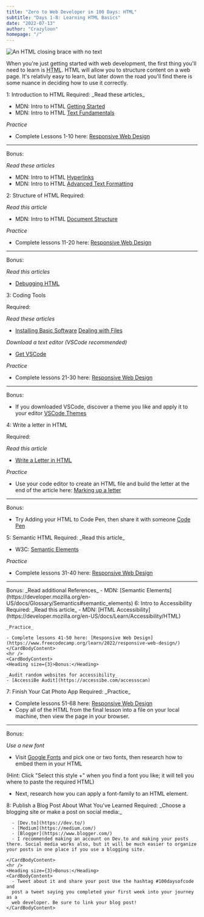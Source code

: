 ```yaml
---
title: "Zero to Web Developer in 100 Days: HTML"
subtitle: "Days 1-8: Learning HTML Basics"
date: "2022-07-13"
author: "Crazyloon"
homepage: "/"
---
```



![An HTML closing brace with no text](/images/html-logo.jpg)

When you're just getting started with web development, the first thing you'll need to learn is <acronym title="Hyper Text Markup Language">HTML</acronym>. HTML will allow you to structure content on a web page. It's relativly easy to learn, but later down the road you'll find there is some nuance in deciding how to use it correctly.

<BasicCard>
  <CardHeading>
    <Heading size={2}>1: Introduction to HTML</Heading>
  </CardHeading>
  <CardBody>
    <Heading size={3}>Required:</Heading>
    <CardBodyContent>
_Read these articles_

- MDN: Intro to HTML [Getting Started](https://developer.mozilla.org/en-US/docs/Learn/HTML/Introduction_to_HTML/Getting_started)
- MDN: Intro to HTML [Text Fundamentals](https://developer.mozilla.org/en-US/docs/Learn/HTML/Introduction_to_HTML/HTML_text_fundamentals)

_Practice_

- Complete Lessons 1-10 here: [Responsive Web Design](https://www.freecodecamp.org/learn/2022/responsive-web-design/)

</CardBodyContent>
<hr />
    <Heading size={3}>Bonus:</Heading>
<CardBodyContent>

_Read these articles_

- MDN: Intro to HTML [Hyperlinks](https://developer.mozilla.org/en-US/docs/Learn/HTML/Introduction_to_HTML/Creating_hyperlinks)
- MDN: Intro to HTML [Advanced Text Formatting](https://developer.mozilla.org/en-US/docs/Learn/HTML/Introduction_to_HTML/Advanced_text_formatting)

</CardBodyContent>
</CardBody>
</BasicCard>

<BasicCard>
  <CardHeading>
    <Heading size={2}>2: Structure of HTML</Heading>
</CardHeading>
  <CardBody>
<Heading size={3}>Required:</Heading>

_Read this article_

- MDN: Intro to HTML [Document Structure](https://developer.mozilla.org/en-US/docs/Learn/HTML/Introduction_to_HTML/Document_and_website_structure)

_Practice_

- Complete lessons 11-20 here: [Responsive Web Design](https://www.freecodecamp.org/learn/2022/responsive-web-design/)

<hr />

<Heading size={3}>Bonus:</Heading>

_Read this articles_

- [Debugging HTML](https://developer.mozilla.org/en-US/docs/Learn/HTML/Introduction_to_HTML/Debugging_HTML)

</CardBody>
</BasicCard>

<BasicCard>
  <CardHeading>
    <Heading size={2}>3: Coding Tools</Heading>
  </CardHeading>
  <CardBody>

<Heading size={3}>Required:</Heading>

_Read these articles_

- [Installing Basic Software](https://developer.mozilla.org/en-US/docs/Learn/Getting_started_with_the_web/Installing_basic_software) [Dealing with Files](https://developer.mozilla.org/en-US/docs/Learn/Getting_started_with_the_web/Dealing_with_files)

_Download a text editor (VSCode recommended)_

- [Get VSCode](https://code.visualstudio.com/)

_Practice_

- Complete lessons 21-30 here: [Responsive Web Design](https://www.freecodecamp.org/learn/2022/responsive-web-design/)

<hr />

<Heading size={3}>Bonus:</Heading>

- If you downloaded VSCode, discover a theme you like and apply it to your editor [VSCode Themes](https://marketplace.visualstudio.com/search?target=VSCode&category=Themes&sortBy=Installs)

 </CardBody>
</BasicCard>

<BasicCard>
  <CardHeading>
    <Heading size={2}>4: Write a letter in HTML</Heading>
  </CardHeading>

  <CardBody>

<Heading size={3}>Required:</Heading>

_Read this article_

- [Write a Letter in HTML](https://developer.mozilla.org/en-US/docs/Learn/HTML/Introduction_to_HTML/Marking_up_a_letter)

_Practice_

- Use your code editor to create an HTML file and build the letter at the end of the article here: [Marking up a letter](https://developer.mozilla.org/en-US/docs/Learn/HTML/Introduction_to_HTML/Marking_up_a_letter#example)

<hr />

<Heading size={3}>Bonus:</Heading>

- Try Adding your HTML to Code Pen, then share it with someone [Code Pen](https://codepen.io)

</CardBody>

  </BasicCard>

<BasicCard>
  <CardHeading>
    <Heading size={2}>5: Semantic HTML</Heading>
  </CardHeading>
  <CardBody>
    <Heading size={3}>Required:</Heading>
    <CardBodyContent>
_Read this article_

- W3C: [Semantic Elements](https://www.w3schools.com/html/html5_semantic_elements.asp)

_Practice_

- Complete lessons 31-40 here: [Responsive Web Design](https://www.freecodecamp.org/learn/2022/responsive-web-design/)

</CardBodyContent>
<hr />
<CardBodyContent>
  <Heading size={3}>Bonus:</Heading>
  _Read additional References_
- MDN: [Semantic Elements](https://developer.mozilla.org/en-US/docs/Glossary/Semantics#semantic_elements)
</CardBodyContent>
</CardBody>
  </BasicCard>

<BasicCard>
  <CardHeading>
    <Heading size={2}>6: Intro to Accessibility</Heading>
  </CardHeading>

  <CardBody>
    <Heading size={3}>Required:</Heading>
    <CardBodyContent>
    _Read this article_
    - MDN: [HTML Accessibility](https://developer.mozilla.org/en-US/docs/Learn/Accessibility/HTML)
    
    _Practice_

    - Complete lessons 41-50 here: [Responsive Web Design](https://www.freecodecamp.org/learn/2022/responsive-web-design/)
    </CardBodyContent>
    <hr />
    <CardBodyContent>
    <Heading size={3}>Bonus:</Heading>

    _Audit random websites for accessibility_
    - [AccessiBe Audit](https://accessibe.com/accessscan)

</CardBodyContent>
  </CardBody>
</BasicCard>

<BasicCard>
  <CardHeading>
    <Heading size={2}>7: Finish Your Cat Photo App</Heading>
  </CardHeading>
  <CardBody>
<Heading size={3}>Required:</Heading>
<CardBodyContent>
_Practice_

- Complete lessons 51-68 here: [Responsive Web Design](https://www.freecodecamp.org/learn/2022/responsive-web-design/)
- Copy all of the HTML from the final lesson into a file on your local machine, then view the page in your browser.

</CardBodyContent>
  <hr />
<Heading size={3}>Bonus:</Heading>
<CardBodyContent>

_Use a new font_

- Visit [Google Fonts](https://fonts.google.com/) and pick one or two fonts, then research how to embed them in your HTML

<Hint>
  (Hint: Click "Select this style +" when you find a font you like; it will tell
  you where to paste the required HTML)
</Hint>

- Next, research how you can apply a font-family to an HTML element.

</CardBodyContent>
</CardBody>
</BasicCard>

<BasicCard>
  <CardHeading>
    <Heading size={2}>8: Publish a Blog Post About What You've Learned</Heading>
  </CardHeading>
  <CardBody>
    <Heading size={3}>Required:</Heading>
    <CardBodyContent>
      _Choose a blogging site or make a post on social media:_
      
      - [Dev.to](https://dev.to/)
      - [Medium](https://medium.com/)
      - [Blogger](https://www.blogger.com/)
      - I recommended making an account on Dev.to and making your posts there. Social media works also, but it will be much easier to organize your posts in one place if you use a blogging site.

    </CardBodyContent>
    <hr />
    <Heading size={3}>Bonus:</Heading>
    <CardBodyContent>
      - Tweet about it and share your post Use the hashtag #100daysofcode and
      post a tweet saying you completed your first week into your journey as a
      web developer. Be sure to link your blog post!
    </CardBodyContent>

  </CardBody>
</BasicCard>

